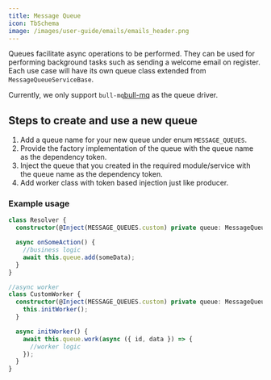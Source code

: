 ```yaml
---
title: Message Queue
icon: TbSchema
image: /images/user-guide/emails/emails_header.png
---
```


Queues facilitate async operations to be performed. They can be used for performing background tasks such as sending a welcome email on register.
Each use case will have its own queue class extended from `MessageQueueServiceBase`.

Currently, we only support `bull-mq`[bull-mq](https://bullmq.io/) as the queue driver.

## Steps to create and use a new queue

1. Add a queue name for your new queue under enum `MESSAGE_QUEUES`.
2. Provide the factory implementation of the queue with the queue name as the dependency token.
3. Inject the queue that you created in the required module/service with the queue name as the dependency token.
4. Add worker class with token based injection just like producer.

### Example usage
```ts
class Resolver {
  constructor(@Inject(MESSAGE_QUEUES.custom) private queue: MessageQueueService) {}

  async onSomeAction() {
    //business logic
    await this.queue.add(someData);
  }
}

//async worker
class CustomWorker {
  constructor(@Inject(MESSAGE_QUEUES.custom) private queue: MessageQueueService) {
    this.initWorker();
  }

  async initWorker() {
    await this.queue.work(async ({ id, data }) => {
      //worker logic
    });
  }
}
```


